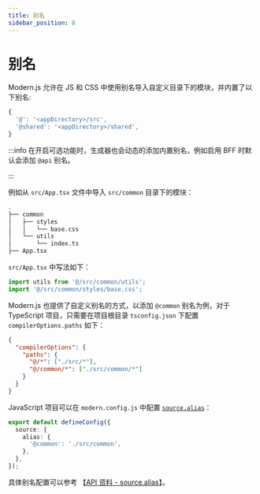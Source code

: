 ```yaml
---
title: 别名
sidebar_position: 8
---
```

# 别名

Modern.js 允许在 JS 和 CSS 中使用别名导入自定义目录下的模块，并内置了以下别名:

```js
{
  '@': '<appDirectory>/src',
  '@shared': '<appDirectory>/shared',
}
```

:::info
在开启可选功能时，生成器也会动态的添加内置别名，例如启用 BFF 时默认会添加 `@api` 别名。

:::

例如从 `src/App.tsx` 文件中导入 `src/common` 目录下的模块：

```bash
.
├── common
│   ├── styles
│   │   └── base.css
│   └── utils
│       └── index.ts
├── App.tsx
```

`src/App.tsx` 中写法如下：

```ts
import utils from '@/src/common/utils';
import '@/src/common/styles/base.css';
```

Modern.js 也提供了自定义别名的方式，以添加 `@common` 别名为例，对于 TypeScript 项目，只需要在项目根目录 `tsconfig.json` 下配置 `compilerOptions.paths` 如下：

```json
{
  "compilerOptions": {
    "paths": {
      "@/*": ["./src/*"],
      "@/common/*": ["./src/common/*"]
    }
  }
}
```

JavaScript 项目可以在 `modern.config.js` 中配置 [`source.alias`](/configure/app/source/alias)：

```ts title="modern.config.ts"
export default defineConfig({
  source: {
    alias: {
      '@common': './src/common',
    },
  },
});
```

具体别名配置可以参考 【[API 资料 - source.alias](/configure/app/source/alias)】。
